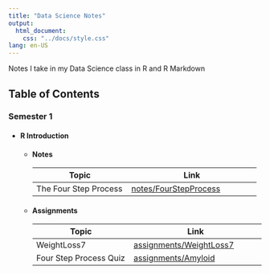 ```yaml
---
title: "Data Science Notes"
output:
  html_document:
    css: "../docs/style.css"
lang: en-US
---
```


Notes I take in my Data Science class in R and R Markdown

## Table of Contents

### Semester 1
- #### R Introduction
  - #### Notes
  | Topic               | Link                        |
  |---------------------|-----------------------------|
  | The Four Step Process  | [notes/FourStepProcess](notes/FourStepProcess)   |
  - #### Assignments
  | Topic               | Link                        |
  |---------------------|-----------------------------|
  | WeightLoss7  | [assignments/WeightLoss7](assignments/WeightLoss7)   |
  | Four Step Process Quiz  | [assignments/Amyloid](assignments/Amyloid)   |